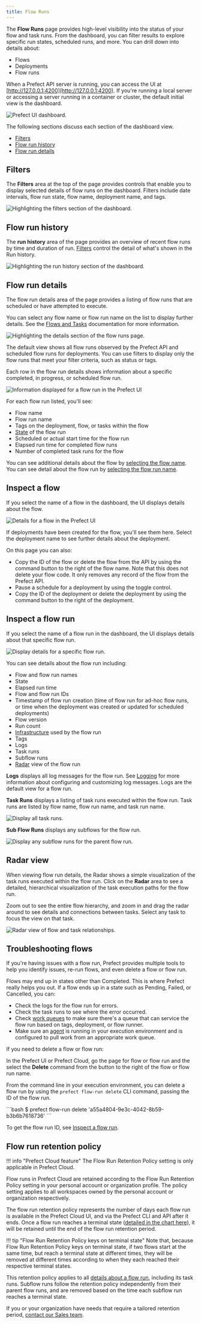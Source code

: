 ```yaml
---
title: Flow Runs
---
```



The **Flow Runs** page provides high-level visibility into the status of your flow and task runs. From the dashboard, you can filter results to explore specific run states, scheduled runs, and more. You can drill down into details about: 

- Flows
- Deployments
- Flow runs

When a Prefect API server is running, you can access the UI at [http://127.0.0.1:4200](http://127.0.0.1:4200). If you're running a local server or accessing a server running in a container or cluster, the default initial view is the dashboard.

![Prefect UI dashboard.](../img/ui/orion-dashboard.png)

The following sections discuss each section of the dashboard view.

- [Filters](#filters)
- [Flow run history](#flow-run-history)
- [Flow run details](#flow-run-details)

## Filters

The **Filters** area at the top of the page provides controls that enable you to display selected details of flow runs on the dashboard. Filters include date intervals, flow run state, flow name, deployment name, and tags. 

![Highlighting the filters section of the dashboard.](../img/ui/orion-dash-filters.png)

## Flow run history

The **run history** area of the page provides an overview of recent flow runs by time and duration of run. [Filters](#filters) control the detail of what's shown in the Run history.

![Highlighting the run history section of the dashboard.](../img/ui/orion-dash-history.png)

## Flow run details

The flow run details area of the page provides a listing of flow runs that are scheduled or have attempted to execute. 

You can select any flow name or flow run name on the list to display further details. See the [Flows and Tasks](/2.7.11/ui/flows-and-tasks/) documentation for more information.

![Highlighting the details section of the flow runs page.](../img/ui/orion-dash-details.png)

The default view shows all flow runs observed by the Prefect API and scheduled flow runs for deployments. You can use filters to display only the flow runs that meet your filter criteria, such as status or tags.

Each row in the flow run details shows information about a specific completed, in progress, or scheduled flow run.

![Information displayed for a flow run in the Prefect UI](../img/ui/orion-flow-run-examples.png)

For each flow run listed, you'll see:

- Flow name
- Flow run name
- Tags on the deployment, flow, or tasks within the flow
- [State](/2.7.11/concepts/states/) of the flow run
- Scheduled or actual start time for the flow run
- Elapsed run time for completed flow runs
- Number of completed task runs for the flow

You can see additional details about the flow by [selecting the flow name](#inspect-a-flow). You can see detail about the flow run by [selecting the flow run name](#inspect-a-flow-run).

## Inspect a flow

If you select the name of a flow in the dashboard, the UI displays details about the flow.

![Details for a flow in the Prefect UI](../img/ui/orion-flow-details.png)

If deployments have been created for the flow, you'll see them here. Select the deployment name to see further details about the deployment.

On this page you can also:

- Copy the ID of the flow or delete the flow from the API by using the command button to the right of the flow name. Note that this does not delete your flow code. It only removes any record of the flow from the Prefect API.
- Pause a schedule for a deployment by using the toggle control.
- Copy the ID of the deployment or delete the deployment by using the command button to the right of the deployment.

## Inspect a flow run

If you select the name of a flow run in the dashboard, the UI displays details about that specific flow run.

![Display details for a specific flow run.](../img/ui/orion-flow-run-details.png)

You can see details about the flow run including:

- Flow and flow run names
- State
- Elapsed run time
- Flow and flow run IDs
- Timestamp of flow run creation (time of flow run for ad-hoc flow runs, or time when the deployment was created or updated for scheduled deployments)
- Flow version
- Run count
- [Infrastructure](/2.7.11/concepts/infrastructure/) used by the flow run
- Tags
- Logs
- Task runs
- Subflow runs
- [Radar](#radar-view) view of the flow run

**Logs** displays all log messages for the flow run. See [Logging](/2.7.11/concepts/logs/) for more information about configuring and customizing log messages. Logs are the default view for a flow run.

**Task Runs** displays a listing of task runs executed within the flow run. Task runs are listed by flow name, flow run name, and task run name.

![Display all task runs.](../img/ui/orion-task-runs.png)

**Sub Flow Runs** displays any subflows for the flow run.

![Display any subflow runs for the parent flow run.](../img/ui/orion-subflows.png)

## Radar view

When viewing flow run details, the Radar shows a simple visualization of the task runs executed within the flow run. Click on the **Radar** area to see a detailed, hierarchical visualization of the task execution paths for the flow run.

Zoom out to see the entire flow hierarchy, and zoom in and drag the radar around to see details and connections between tasks. Select any task to focus the view on that task.

![Radar view of flow and task relationships.](../img/ui/orion-flow-radar.png)

## Troubleshooting flows

If you're having issues with a flow run, Prefect provides multiple tools to help you identify issues, re-run flows, and even delete a flow or flow run.

Flows may end up in states other than Completed. This is where Prefect really helps you out. If a flow ends up in a state such as Pending, Failed, or Cancelled, you can:

- Check the logs for the flow run for errors.
- Check the task runs to see where the error occurred.
- Check [work queues](/2.7.11/ui/work-queues/) to make sure there's a queue that can service the flow run based on tags, deployment, or flow runner.
- Make sure an [agent](/2.7.11/concepts/work-queues/) is running in your execution environment and is configured to pull work from an appropriate work queue.

If you need to delete a flow or flow run: 

In the Prefect UI or Prefect Cloud, go the page for flow or flow run and the select the **Delete** command from the button to the right of the flow or flow run name.

From the command line in your execution environment, you can delete a flow run by using the `prefect flow-run delete` CLI command, passing the ID of the flow run. 

<div class="terminal">
```bash
$ prefect flow-run delete 'a55a4804-9e3c-4042-8b59-b3b6b7618736'
```
</div>

To get the flow run ID, see [Inspect a flow run](#inspect-a-flow-run). 

## Flow run retention policy

!!! info "Prefect Cloud feature"
    The Flow Run Retention Policy setting is only applicable in Prefect Cloud.

Flow runs in Prefect Cloud are retained according to the Flow Run Retention Policy setting in your personal account or organization profile. The policy setting applies to all workspaces owned by the personal account or organization respectively. 

The flow run retention policy represents the number of days each flow run is available in the Prefect Cloud UI, and via the Prefect CLI and API after it ends. Once a flow run reaches a terminal state ([detailed in the chart here](/2.7.11/concepts/states/#state-types)), it will be retained until the end of the flow run retention period. 

!!! tip "Flow Run Retention Policy keys on terminal state"
    Note that, because Flow Run Retention Policy keys on terminal state, if two flows start at the same time, but reach a terminal state at different times, they will be removed at different times according to when they each reached their respective terminal states.

This retention policy applies to all [details about a flow run](/2.7.11/ui/flow-runs/#inspect-a-flow-run), including its task runs. Subflow runs follow the retention policy independently from their parent flow runs, and are removed based on the time each subflow run reaches a terminal state. 

If you or your organization have needs that require a tailored retention period, [contact our Sales team](https://www.prefect.io/pricing).